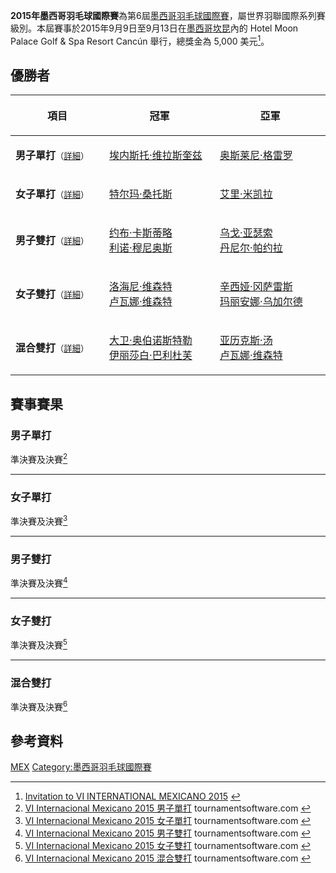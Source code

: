 {{noteTA|G1=Badminton}}
{{infobox badminton event
|name           = 2015年墨西哥羽毛球國際賽
|image          = 
|size           = 
|caption        =
|dates          = 2015年9月9日－9月13日
|number_edition = 第6屆
|level          = 4B
|prize_money    = 5,000 美元
|location       = {{MEX}}[[坎昆|坎昆]]
|venue          = Hotel Moon Palace Golf & Spa Resort Cancún
|previous       = 2014年墨西哥羽毛球國際賽 
|next           = 2016年墨西哥羽毛球國際賽
}}
'''2015年墨西哥羽毛球國際賽'''為第6屆[[墨西哥羽毛球國際賽|墨西哥羽毛球國際賽]]，屬世界羽聯國際系列賽級別。本屆賽事於2015年9月9日至9月13日在[[墨西哥|墨西哥]][[坎昆|坎昆]]內的 Hotel Moon Palace Golf & Spa Resort Cancún 舉行，總獎金為 5,000 美元<ref>[http://www.bwfbadminton.org/file.aspx?id=641500&dl=1 Invitation to VI INTERNATIONAL MEXICANO 2015] {{Wayback|url=http://www.bwfbadminton.org/file.aspx?id=641500&dl=1 |date=20150905214032 }}{{en}}</ref>。

== 優勝者 ==
{| class=wikitable style="font-size:small"
!width="200"|項目
!width="250"|冠軍
!width="250"|亞軍
|-
|'''男子單打'''<small>（[[#男子單打|詳細]]）</small>
|{{flagicon|ESP}} [[埃内斯托·维拉斯奎兹|埃内斯托·维拉斯奎兹]]
|{{flagicon|CUB}} [[奥斯莱尼·格雷罗|奥斯莱尼·格雷罗]]
|-
|'''女子單打'''<small>（[[#女子單打|詳細]]）</small>
|{{flagicon|POR}} [[特尔玛·桑托斯|特尔玛·桑托斯]]
|{{flagicon|FIN}} [[艾里·米凯拉|艾里·米凯拉]]
|-
|'''男子雙打'''<small>（[[#男子雙打|詳細]]）</small>
|{{flagicon|MEX}} [[约布·卡斯蒂略|约布·卡斯蒂略]]<br/>{{flagicon|MEX}} [[利诺·穆尼奥斯|利诺·穆尼奥斯]]
|{{flagicon|BRA}} [[乌戈·亚瑟索|乌戈·亚瑟索]]<br/>{{flagicon|BRA}} [[丹尼尔·帕约拉|丹尼尔·帕约拉]]
|-
|'''女子雙打'''<small>（[[#女子雙打|詳細]]）</small>
|{{flagicon|BRA}} [[洛海尼·维森特|洛海尼·维森特]]<br/>{{flagicon|BRA}} [[卢瓦娜·维森特|卢瓦娜·维森特]]
|{{flagicon|MEX}} [[辛西娅·冈萨雷斯|辛西娅·冈萨雷斯]]<br/>{{flagicon|MEX}} [[玛丽安娜·乌加尔德|玛丽安娜·乌加尔德]]
|-
|'''混合雙打'''<small>（[[#混合雙打|詳細]]）</small>
|{{flagicon|AUT}} [[大卫·奥伯诺斯特勒|大卫·奥伯诺斯特勒]]<br/>{{flagicon|AUT}} [[伊丽莎白·巴利杜芙|伊丽莎白·巴利杜芙]]
|{{flagicon|BRA}} [[亚历克斯·汤|亚历克斯·汤]]<br/>{{flagicon|BRA}} [[卢瓦娜·维森特|卢瓦娜·维森特]]
|}

== 賽事賽果 ==
=== 男子單打 ===
;準決賽及決賽<ref name="MS">[http://bwf.tournamentsoftware.com/sport/draw.aspx?id=AF51707F-1CF3-4A3A-8643-C8BF3C349E66&draw=6 VI Internacional Mexicano 2015 男子單打] tournamentsoftware.com {{en}}</ref>
{{4TeamBracket-Tennis3-v2
| team-width=200
| RD1-seed1=5
| RD1-team1='''{{flagicon|CUB}} [[奥斯莱尼·格雷罗|奥斯莱尼·格雷罗]]
| RD1-score1-1='''21
| RD1-score1-2=14
| RD1-score1-3='''21
| RD1-seed2=
| RD1-team2={{flagicon|MEX}} [[约布·卡斯蒂略|约布·卡斯蒂略]]
| RD1-score2-1=19
| RD1-score2-2='''21
| RD1-score2-3=12

| RD1-seed3=
| RD1-team3={{flagicon|POR}} [[佩德罗·马丁斯|佩德罗·马丁斯]]
| RD1-score3-1=16
| RD1-score3-2=11
| RD1-score3-3=
| RD1-seed4=
| RD1-team4='''{{flagicon|ESP}} [[埃内斯托·维拉斯奎兹|埃内斯托·维拉斯奎兹]]
| RD1-score4-1='''21
| RD1-score4-2='''21
| RD1-score4-3=

| RD2-seed1=5
| RD2-team1={{flagicon|CUB}} [[奥斯莱尼·格雷罗|奥斯莱尼·格雷罗]]
| RD2-score1-1=13
| RD2-score1-2=14
| RD2-score1-3=
| RD2-seed2=
| RD2-team2='''{{flagicon|ESP}} [[埃内斯托·维拉斯奎兹|埃内斯托·维拉斯奎兹]]
| RD2-score2-1='''21
| RD2-score2-2='''21
| RD2-score2-3=
}}
----

=== 女子單打 ===
;準決賽及決賽<ref name="WS">[http://bwf.tournamentsoftware.com/sport/draw.aspx?id=AF51707F-1CF3-4A3A-8643-C8BF3C349E66&draw=4 VI Internacional Mexicano 2015 女子單打] tournamentsoftware.com {{en}}</ref>
{{4TeamBracket-Tennis3-v2
| team-width=200
| RD1-seed1=1
| RD1-team1={{nowrap|{{flagicon|ITA}} [[让尼娜·奇科尼尼|让尼娜·奇科尼尼]]}}
| RD1-score1-1=17
| RD1-score1-2='''21
| RD1-score1-3=16
| RD1-seed2=
| RD1-team2='''{{flagicon|FIN}} [[艾里·米凯拉|艾里·米凯拉]]
| RD1-score2-1='''21
| RD1-score2-2=16
| RD1-score2-3='''21

| RD1-seed3=
| RD1-team3='''{{flagicon|POR}} [[特尔玛·桑托斯|特尔玛·桑托斯]]
| RD1-score3-1='''21
| RD1-score3-2='''21
| RD1-score3-3=
| RD1-seed4=2
| RD1-team4={{flagicon|BRA}} [[法比安娜·席尔瓦|法比安娜·席尔瓦]]
| RD1-score4-1=18
| RD1-score4-2=17
| RD1-score4-3=

| RD2-seed1=
| RD2-team1={{flagicon|FIN}} [[艾里·米凯拉|艾里·米凯拉]]
| RD2-score1-1=15
| RD2-score1-2=14
| RD2-score1-3=
| RD2-seed2=
| RD2-team2='''{{flagicon|POR}} [[特尔玛·桑托斯|特尔玛·桑托斯]]
| RD2-score2-1='''21
| RD2-score2-2='''21
| RD2-score2-3=
}}
----

=== 男子雙打 ===
;準決賽及決賽<ref name="MD">[http://bwf.tournamentsoftware.com/sport/draw.aspx?id=AF51707F-1CF3-4A3A-8643-C8BF3C349E66&draw=3 VI Internacional Mexicano 2015 男子雙打] tournamentsoftware.com {{en}}</ref>
{{4TeamBracket-Tennis3-v2
| team-width=200
| RD1-seed1=
| RD1-team1='''{{flagicon|MEX}} [[约布·卡斯蒂略|约布·卡斯蒂略]]<br/> {{flagicon|MEX}} [[利诺·穆尼奥斯|利诺·穆尼奥斯]]
| RD1-score1-1='''21
| RD1-score1-2='''21
| RD1-score1-3=
| RD1-seed2=
| RD1-team2={{flagicon|USA}} [[马修·福格提|马修·福格提]]<br/> {{flagicon|USA}} [[比约恩·赛根|比约恩·赛根]]
| RD1-score2-1=16
| RD1-score2-2=17
| RD1-score2-3=

| RD1-seed3=
| RD1-team3={{flagicon|MEX}} [[Mauricio_Casillas|Mauricio Casillas]]<br/> {{flagicon|MEX}} [[阿图罗·埃尔南德斯|阿图罗·埃尔南德斯]]
| RD1-score3-1=10
| RD1-score3-2=7
| RD1-score3-3=
| RD1-seed4=2
| RD1-team4='''{{flagicon|BRA}} [[乌戈·亚瑟索|乌戈·亚瑟索]]<br/> {{flagicon|BRA}} [[丹尼尔·帕约拉|丹尼尔·帕约拉]]
| RD1-score4-1='''21
| RD1-score4-2='''21
| RD1-score4-3=

| RD2-seed1=
| RD2-team1='''{{flagicon|MEX}} [[约布·卡斯蒂略|约布·卡斯蒂略]]<br/> {{flagicon|MEX}} [[利诺·穆尼奥斯|利诺·穆尼奥斯]]
| RD2-score1-1=13
| RD2-score1-2='''21
| RD2-score1-3='''22
| RD2-seed2=2
| RD2-team2={{flagicon|BRA}} [[乌戈·亚瑟索|乌戈·亚瑟索]]<br/> {{flagicon|BRA}} [[丹尼尔·帕约拉|丹尼尔·帕约拉]]
| RD2-score2-1='''21
| RD2-score2-2=12
| RD2-score2-3=20
}}
----

=== 女子雙打 ===
;準決賽及決賽<ref name="WD">[http://bwf.tournamentsoftware.com/sport/draw.aspx?id=AF51707F-1CF3-4A3A-8643-C8BF3C349E66&draw=2 VI Internacional Mexicano 2015 女子雙打] tournamentsoftware.com {{en}}</ref>
{{4TeamBracket-Tennis3-v2
| team-width=200
| RD1-seed1=1
| RD1-team1='''{{flagicon|BRA}} [[洛海尼·维森特|洛海尼·维森特]]<br/> {{flagicon|BRA}} [[卢瓦娜·维森特|卢瓦娜·维森特]]
| RD1-score1-1='''21
| RD1-score1-2='''21
| RD1-score1-3=
| RD1-seed2=
| RD1-team2={{flagicon|MEX}} [[哈拉玛拉·盖坦|哈拉玛拉·盖坦]]<br/> {{flagicon|MEX}} [[塞布丽娜·索利斯|塞布丽娜·索利斯]]
| RD1-score2-1=9
| RD1-score2-2=13
| RD1-score2-3=

| RD1-seed3=
| RD1-team3={{nowrap|{{flagicon|MEX}} [[Alma_Denisse_Jauregui|Alma Denisse Jauregui]] (中途退出)<br/> {{flagicon|MEX}} [[Luciana_Raquel_Verastegui|Luciana Raquel Verastegui]]}}
| RD1-score3-1=''2
| RD1-score3-2=
| RD1-score3-3=
| RD1-seed4=2
| RD1-team4='''{{flagicon|MEX}} [[辛西娅·冈萨雷斯|辛西娅·冈萨雷斯]]<br/> {{flagicon|MEX}} [[玛丽安娜·乌加尔德|玛丽安娜·乌加尔德]]
| RD1-score4-1=''3
| RD1-score4-2=
| RD1-score4-3=

| RD2-seed1=1
| RD2-team1='''{{flagicon|BRA}} [[洛海尼·维森特|洛海尼·维森特]]<br/> {{flagicon|BRA}} [[卢瓦娜·维森特|卢瓦娜·维森特]]
| RD2-score1-1='''21
| RD2-score1-2='''21
| RD2-score1-3=
| RD2-seed2=2
| RD2-team2={{flagicon|MEX}} [[辛西娅·冈萨雷斯|辛西娅·冈萨雷斯]]<br/> {{flagicon|MEX}} [[玛丽安娜·乌加尔德|玛丽安娜·乌加尔德]]
| RD2-score2-1=8
| RD2-score2-2=17
| RD2-score2-3=
}}
----

=== 混合雙打 ===
;準決賽及決賽<ref name="XD">[http://bwf.tournamentsoftware.com/sport/draw.aspx?id=AF51707F-1CF3-4A3A-8643-C8BF3C349E66&draw=1 VI Internacional Mexicano 2015 混合雙打] {{Webarchive|url=https://archive.is/20150923072135/http://bwf.tournamentsoftware.com/sport/draw.aspx?id=AF51707F-1CF3-4A3A-8643-C8BF3C349E66&draw=1 |date=2015-09-23 }} tournamentsoftware.com {{en}}</ref>
{{4TeamBracket-Tennis3-v2
| team-width=200
| RD1-seed1=1
| RD1-team1={{flagicon|MEX}} [[利诺·穆尼奥斯|利诺·穆尼奥斯]]<br/> {{flagicon|MEX}} [[辛西娅·冈萨雷斯|辛西娅·冈萨雷斯]]
| RD1-score1-1=19
| RD1-score1-2=19
| RD1-score1-3=
| RD1-seed2=
| RD1-team2='''{{flagicon|BRA}} [[亚历克斯·汤|亚历克斯·汤]]<br/> {{flagicon|BRA}} [[卢瓦娜·维森特|卢瓦娜·维森特]]
| RD1-score2-1='''21
| RD1-score2-2='''21
| RD1-score2-3=

| RD1-seed3=
| RD1-team3={{flagicon|CZE}} [[扬·弗罗利希|扬·弗罗利希]]<br/> {{flagicon|CZE}} [[Veronika_Koldova|Veronika Koldova]]
| RD1-score3-1=14
| RD1-score3-2=20
| RD1-score3-3=
| RD1-seed4=2
| RD1-team4='''{{flagicon|AUT}} [[大卫·奥伯诺斯特勒|大卫·奥伯诺斯特勒]]<br/> {{flagicon|AUT}} [[伊丽莎白·巴利杜芙|伊丽莎白·巴利杜芙]]
| RD1-score4-1='''21
| RD1-score4-2='''22
| RD1-score4-3=

| RD2-seed1=
| RD2-team1={{flagicon|BRA}} [[亚历克斯·汤|亚历克斯·汤]]<br/> {{flagicon|BRA}} [[卢瓦娜·维森特|卢瓦娜·维森特]]
| RD2-score1-1=17
| RD2-score1-2=17
| RD2-score1-3=
| RD2-seed2=2
| RD2-team2='''{{flagicon|AUT}} [[大卫·奥伯诺斯特勒|大卫·奥伯诺斯特勒]]<br/> {{flagicon|AUT}} [[伊丽莎白·巴利杜芙|伊丽莎白·巴利杜芙]]
| RD2-score2-1='''21
| RD2-score2-2='''21
| RD2-score2-3=
}}

== 參考資料 ==
{{Reflist}}

[[Category:2015年世界羽聯國際系列賽|MEX]]
[[Category:墨西哥羽毛球國際賽|Category:墨西哥羽毛球國際賽]]